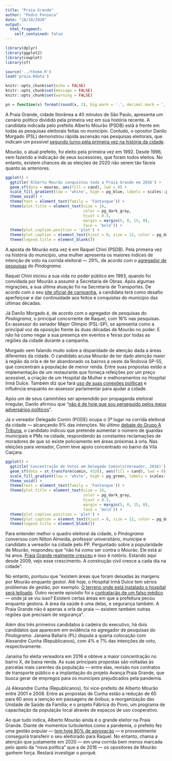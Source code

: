 ```yaml
---
title: "Praia Grande"
author: "Pedro Fonseca"
date: "18/10/2020"
output:
  html_fragment:
    self_contained: false
---
```


```r
library(dplyr)
library(ggplot2)
library(cowplot)
library(sf)

source('../theme.R')
load('praia.Rdata')

knitr::opts_chunk$set(echo = FALSE)
knitr::opts_chunk$set(message = FALSE)
knitr::opts_chunk$set(warning = FALSE)

pn = function(x) format(round(x, 2), big.mark = '.', decimal.mark = ',', nsmall = 0, digits = 2)
```

A Praia Grande, cidade litorânea a 40 minutos de São Paulo, apresenta um
cenário político dividido pela primeira vez em sua história recente. A
candidata indicada pelo prefeito Alberto Mourão (PSDB) está à frente em todas
as pesquisas eleitorais feitas no município. Contudo, o opositor Danilo Morgado
(PSL) demonstrou rápida ascensão nas pesquisas eleitorais, que indicam um
possível [segundo turno pela primeira vez na história da
cidade](https://www.atribuna.com.br/eleicoes/chini-x-morgado-praia-grande-pode-ter-segundo-turno-pela-primeira-vez-em-sua-hist%C3%B3ria-1.126776). 

Mourão, o atual prefeito, foi eleito pela primeira vez em 1992. Desde 1996, vem
fazendo a indicação de seus sucessores, que foram todos eleitos. No entanto,
existem chances de as eleições de 2020 não serem tão fáceis quanto as
anteriores.

```r
ggplot() +
  ggtitle('Alberto Mourão conquistou toda a Praia Grande em 2016') +
  geom_sf(data = mourao, aes(fill = cand), lwd = 0) +
  scale_fill_gradient(low = 'white', high = pg_blue, labels = scales::percent) +
  theme_void() +
  theme(text = element_text(family = 'Fantasque')) +
  theme(plot.title = element_text(size = 16,
                                  color = pg_dark_gray,
                                  hjust = 0.5,
                                  margin = margin(5, 0, 15, 0),
                                  face = 'bold')) +
  theme(plot.caption.position = 'plot') +
  theme(plot.caption = element_text(hjust = 0, size = 12, color = pg_dark_gray)) +
  theme(legend.title = element_blank())
```

A aposta de Mourão esta vez é em Raquel Chini (PSDB). Pela primeira vez na
história do município, uma mulher apresenta os maiores índices de intenção de
voto na corrida eleitoral — 29%, de acordo com o [agregador de
pesquisas](https://pindograma.shinyapps.io/agregador/) do _Pindograma_.

Raquel Chini iniciou a sua vida no poder público em 1993, quando foi convidada
por Mourão a assumir a Secretaria de Obras. Após algumas migrações, a sua
última atuação foi na Secretaria de Transportes. De acordo com o seu [site
oficial de campanha](http://raquel45.com.br/plano-de-governo/), a candidata
terá como desafio aperfeiçoar e dar continuidade aos feitos e conquistas do
município das últimas décadas.

Já Danilo Morgado é, de acordo com o agregador de pesquisas do _Pindograma_, o
principal concorrente de Raquel, com 16% nas pesquisas. Ex-assessor do senador
Major Olímpio (PSL-SP), se apresenta como a principal voz da oposição frente às
duas décadas de Mourão no poder. E não há como negar a sua presença em eventos
e feiras por todas as regiões da cidade durante a campanha.

Morgado vem falando muito sobre a disparidade de atenção dada a áreas
diferentes da cidade. O candidato acusa Mourão de ter dado atenção maior à
região da orla e de ter abandonado os bairros a oeste da Rodovia SP-55, que
concentram a população de menor renda. Entre suas propostas estão a
implementação de um restaurante que forneça refeições por um preço acessível, a
criação de um Hospital da Mulher e melhoramentos no Hospital Irmã Dulce. Também
diz que fará [uso de suas conexões
políticas](https://www.diariodolitoral.com.br/praia-grande/menos-shows-e-mais-saude-diz-pre-candidato-a-prefeitura-de-praia/129717/)
e influência enquanto ex-assessor parlamentar para ajudar a cidade.

Após um de seus caminhões ser apreendido por propaganda eleitoral irregular,
Danilo afirmou que “[não é de hoje que sou perseguido pelos meus adversários
políticos](https://www.atribuna.com.br/noticias/policia/candidato-a-prefeito-tem-caminh%C3%A3o-apreendido-por-suposta-propaganda-irregular-em-praia-grande-1.125226)”.

Já o vereador Delegado Comin (PODE) ocupa o 3º lugar na corrida eleitoral da
cidade — alcançando 9% das intenções. No último [debate do Grupo A
Tribuna](https://www.atribuna.com.br/eleicoes/candidatos-de-praia-grande-abordam-%C3%A1reas-priorit%C3%A1rias-em-debate-do-grupo-tribuna-1.126161),
o candidato indicou que pretende aumentar o número de guardas municipais e PMs
na cidade, respondendo às constantes reclamações de moradores de que só existe
policiamento em áreas próximas à orla. Nas eleições para vereador, Comin teve
apoio concentrado no bairro da Vila Caiçara.

```r
ggplot() +
  ggtitle('Concentração de Votos em Delegado Comin\n(Vereador, 2016)') +
  geom_sf(data = st_transform(comin, 4326), aes(fill = cand), lwd = 0) +
  scale_fill_gradient(low = 'white', high = pg_green, labels = scales::percent) +
  theme_void() +
  theme(text = element_text(family = 'Fantasque')) +
  theme(plot.title = element_text(size = 16,
                                  color = pg_dark_gray,
                                  hjust = 0.5,
                                  margin = margin(5, 0, 15, 0),
                                  face = 'bold')) +
  theme(plot.caption.position = 'plot') +
  theme(plot.caption = element_text(hjust = 0, size = 12, color = pg_dark_gray)) +
  theme(legend.title = element_blank())
```

Para entender melhor o quadro eleitoral da cidade, o _Pindograma_ conversou com
Nilton Almeida, professor universitário, munícipe e candidato a vereador na
cidade pelo PP. Perguntado sobre a popularidade de Mourão, respondeu que “não
há como ser contra o Mourão. Ele está aí há anos. [Praia Grande realmente
cresceu](https://www.atribuna.com.br/cidades/praiagrande/praia-grande-ganha-6-mil-novos-moradores-e-se-consolida-como-3%C2%AA-cidade-mais-populosa-da-regi%C3%A3o-1.65446)
e isso é notório. Estando aqui desde 2009, vejo esse crescimento. A construção
civil cresce a cada dia na cidade”.

No entanto, pontuou que "existem áreas que foram deixadas às margens por Mourão
enquanto gestor. Até hoje, o Hospital Irmã Dulce tem sérios problemas de
gestão, por exemplo. [O terreno onde está instalado o hospital será
leiloado](https://www.atribuna.com.br/cidades/praiagrande/justi%C3%A7a-determina-leil%C3%A3o-de-terreno-do-hospital-irm%C3%A3-dulce-em-praia-grande-1.127315).
Outro recente episódio foi a [contratação de um falso
médico](https://noticias.r7.com/sao-paulo/contratantes-de-falso-medico-da-praia-grande-sp-viram-alvo-do-mp-05082020)
— onde já se viu isso? Existem certas áreas em que a prefeitura pecou enquanto
gestora. A área da saúde é uma delas, e segurança também. A Praia Grande não é
apenas a orla da praia — existem também outras regiões que precisam de
segurança".

Além dos três primeiros candidatos à cadeira do executivo, há dois candidatos
que aparecem em evidência no agregador de pesquisas do _Pindograma_. Janaína
Ballaris (PL) disputa a quarta colocação com Alexandre Cunha (Republicanos),
com 4% e 7% das intenções de voto, respectivamente.

Janaína foi eleita vereadora em 2016 e obteve a maior concentração no bairro X,
de baixa renda. As suas principais propostas são voltadas às parcelas mais
carentes da população — entre elas, revisão nos contratos de transporte público
e a implantação do projeto Avança Praia Grande, que busca gerar de empregos
para os munícipes prejudicados pela pandemia.

Já Alexandre Cunha (Republicanos), foi vice-prefeito de Alberto Mourão entre
2001 e 2008. Entre as propostas de Cunha estão a redução de 65 para 60 anos a
isenção em passagens de ônibus; a reorganização das Unidade de Saúde da
Família; e o projeto Fábrica do Povo, um programa de capacitação da população
local através de espaços de uso cooperativo.

Ao que tudo indica, Alberto Mourão ainda é o grande eleitor na Praia Grande.
Diante de momentos turbulentos como a pandemia, o prefeito fez uma gestão
popular — [tem hoje 80% de
aprovação](https://www.atribuna.com.br/eleicoes/alberto-mour%C3%A3o-%C3%A9-aprovado-por-quase-80-da-popula%C3%A7%C3%A3o-em-praia-grande-1.120016)
— e provavelmente conseguirá transferir o seu eleitorado para Raquel. No
entanto, chama a atenção que justamente em 2020 — em uma corrida bem menos marcada
pelo apelo da "nova política" que a de 2016 — os opositores de Mourão
ganhem força. Restará investigar o porquê.

